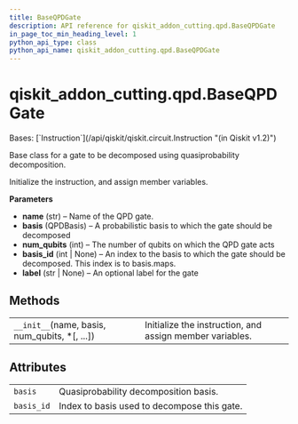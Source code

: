 ```yaml
---
title: BaseQPDGate
description: API reference for qiskit_addon_cutting.qpd.BaseQPDGate
in_page_toc_min_heading_level: 1
python_api_type: class
python_api_name: qiskit_addon_cutting.qpd.BaseQPDGate
---
```


<span id="qiskit-addon-cutting-qpd-baseqpdgate" />

# qiskit\_addon\_cutting.qpd.BaseQPDGate

<Class id="qiskit_addon_cutting.qpd.BaseQPDGate" isDedicatedPage={true} github="https://github.com/Qiskit/qiskit-addon-cutting/tree/stable/0.9/qiskit_addon_cutting/qpd/instructions/qpd_gate.py" signature="BaseQPDGate(name, basis, num_qubits, *, basis_id=None, label=None)" modifiers="class">
  Bases: [`Instruction`](/api/qiskit/qiskit.circuit.Instruction "(in Qiskit v1.2)")

  Base class for a gate to be decomposed using quasiprobability decomposition.

  Initialize the instruction, and assign member variables.

  **Parameters**

  *   **name** (str) – Name of the QPD gate.
  *   **basis** (QPDBasis) – A probabilistic basis to which the gate should be decomposed
  *   **num\_qubits** (int) – The number of qubits on which the QPD gate acts
  *   **basis\_id** (int | None) – An index to the basis to which the gate should be decomposed. This index is to basis.maps.
  *   **label** (str | None) – An optional label for the gate

  ## Methods

  |                                                  |                                                          |
  | ------------------------------------------------ | -------------------------------------------------------- |
  | `__init__`(name, basis, num\_qubits, \*\[, ...]) | Initialize the instruction, and assign member variables. |

  ## Attributes

  |            |                                             |
  | ---------- | ------------------------------------------- |
  | `basis`    | Quasiprobability decomposition basis.       |
  | `basis_id` | Index to basis used to decompose this gate. |
</Class>

